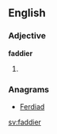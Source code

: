 ==English==

===Adjective===
'''faddier'''

# {{comparative of|faddy}}

===Anagrams===
* [[Ferdiad#English|Ferdiad]]

[[sv:faddier]]